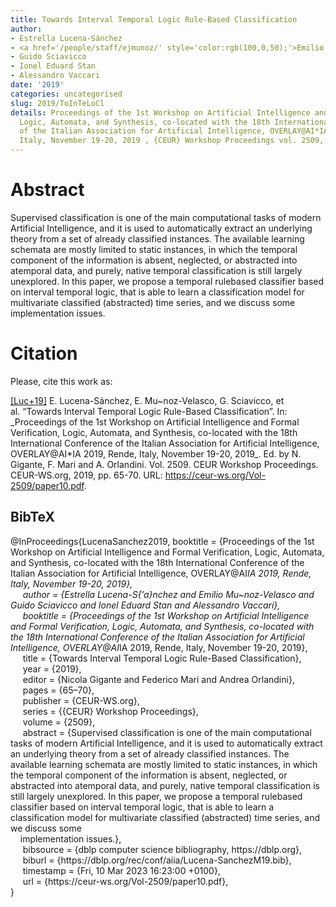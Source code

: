 ```yaml
---
title: Towards Interval Temporal Logic Rule-Based Classification
author:
- Estrella Lucena-Sánchez
- <a href='/people/staff/ejmunoz/' style='color:rgb(100,0,50);'>Emilio Muñoz Velasco</a>
- Guido Sciavicco
- Ionel Eduard Stan
- Alessandro Vaccari
date: '2019'
categories: uncategorised
slug: 2019/ToInTeLoCl
details: Proceedings of the 1st Workshop on Artificial Intelligence and Formal Verification,
  Logic, Automata, and Synthesis, co-located with the 18th International Conference
  of the Italian Association for Artificial Intelligence, OVERLAY@AI*IA 2019, Rende,
  Italy, November 19-20, 2019 , {CEUR} Workshop Proceedings vol. 2509, pages 65--70.
---
```




# Abstract


Supervised classification is one of the main computational tasks of modern Artificial Intelligence, and it is used to automatically extract an underlying theory from a set of already classified instances. The available learning schemata are mostly limited to static instances, in which the temporal component of the information is absent, neglected, or abstracted into atemporal data, and purely, native temporal classification is still largely unexplored. In this paper, we propose a temporal rulebased classifier based on interval temporal logic, that is able to learn a classification model for multivariate classified (abstracted) time series, and we discuss some
implementation issues.








# Citation
Please, cite this work as:


<a name=bib-LucenaSanchez2019></a>[[Luc+19]](#cite-LucenaSanchez2019) E. Lucena-Sánchez, E. Mu~noz-Velasco, G. Sciavicco, et al. “Towards Interval Temporal Logic Rule-Based Classification”. In: _Proceedings of the 1st Workshop on Artificial Intelligence and Formal Verification, Logic, Automata, and Synthesis, co-located with the 18th International Conference of the Italian Association for Artificial Intelligence, OVERLAY@AI*IA 2019, Rende, Italy, November 19-20, 2019_. Ed. by N. Gigante, F. Mari and A. Orlandini. Vol. 2509. CEUR Workshop Proceedings. CEUR-WS.org, 2019, pp. 65-70. URL: [https://ceur-ws.org/Vol-2509/paper10.pdf](https://ceur-ws.org/Vol-2509/paper10.pdf).

::: {.callout-note appearance="minimal" collapse=true}

## BibTeX

@InProceedings{LucenaSanchez2019,  booktitle = {Proceedings of the 1st Workshop on Artificial Intelligence and Formal Verification, Logic, Automata, and Synthesis, co-located with the 18th International Conference of the Italian Association for Artificial Intelligence, OVERLAY@AI*IA 2019, Rende, Italy, November 19-20, 2019},<br>&nbsp;&nbsp;&nbsp;&nbsp;  author = {Estrella Lucena-S{\a'a}nchez and Emilio Mu~noz-Velasco and Guido Sciavicco and Ionel Eduard Stan and Alessandro Vaccari},<br>&nbsp;&nbsp;&nbsp;&nbsp;  booktitle = {Proceedings of the 1st Workshop on Artificial Intelligence and Formal Verification, Logic, Automata, and Synthesis, co-located with the 18th International Conference of the Italian Association for Artificial Intelligence, OVERLAY@AI*IA 2019, Rende, Italy, November 19-20, 2019},<br>&nbsp;&nbsp;&nbsp;&nbsp;  title = {Towards Interval Temporal Logic Rule-Based Classification},<br>&nbsp;&nbsp;&nbsp;&nbsp;  year = {2019},<br>&nbsp;&nbsp;&nbsp;&nbsp;  editor = {Nicola Gigante and Federico Mari and Andrea Orlandini},<br>&nbsp;&nbsp;&nbsp;&nbsp;  pages = {65--70},<br>&nbsp;&nbsp;&nbsp;&nbsp;  publisher = {CEUR-WS.org},<br>&nbsp;&nbsp;&nbsp;&nbsp;  series = {{CEUR} Workshop Proceedings},<br>&nbsp;&nbsp;&nbsp;&nbsp;  volume = {2509},<br>&nbsp;&nbsp;&nbsp;&nbsp;  abstract = {Supervised classification is one of the main computational tasks of modern Artificial Intelligence, and it is used to automatically extract an underlying theory from a set of already classified instances. The available learning schemata are mostly limited to static instances, in which the temporal component of the information is absent, neglected, or abstracted into atemporal data, and purely, native temporal classification is still largely unexplored. In this paper, we propose a temporal rulebased classifier based on interval temporal logic, that is able to learn a classification model for multivariate classified (abstracted) time series, and we discuss some<br>&nbsp;&nbsp;&nbsp;&nbsp;implementation issues.},<br>&nbsp;&nbsp;&nbsp;&nbsp;  bibsource = {dblp computer science bibliography, https://dblp.org},<br>&nbsp;&nbsp;&nbsp;&nbsp;  biburl = {https://dblp.org/rec/conf/aiia/Lucena-SanchezM19.bib},<br>&nbsp;&nbsp;&nbsp;&nbsp;  timestamp = {Fri, 10 Mar 2023 16:23:00 +0100},<br>&nbsp;&nbsp;&nbsp;&nbsp;  url = {https://ceur-ws.org/Vol-2509/paper10.pdf},<br>}

:::








